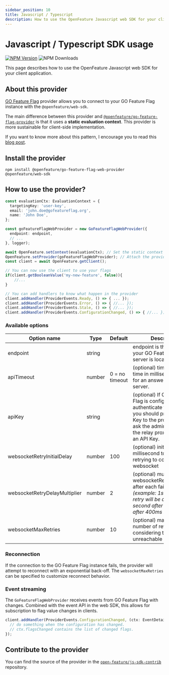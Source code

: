 ```yaml
---
sidebar_position: 10
title: Javascript / Typescript
description: How to use the OpenFeature Javascript web SDK for your client application
---
```


# Javascript / Typescript SDK usage
[![NPM Version](https://img.shields.io/npm/v/%40openfeature%2Fgo-feature-flag-web-provider?color=blue&style=flat-square&logo=npm)](https://www.npmjs.com/package/@openfeature/go-feature-flag-web-provider)
![NPM Downloads](https://img.shields.io/npm/d18m/%40openfeature%2Fgo-feature-flag-web-provider?style=flat-square)


This page describes how to use the OpenFeature Javascript web SDK for your client application.

## About this provider
[GO Feature Flag](https://gofeatureflag.org) provider allows you to connect to your GO Feature Flag instance with the `@openfeature/web-sdk`.

The main difference between this provider and [`@openfeature/go-feature-flag-provider`](https://www.npmjs.com/package/@openfeature/go-feature-flag-provider) is that it uses a **static evaluation context**.
This provider is more sustainable for client-side implementation.

If you want to know more about this pattern, I encourage you to read this [blog post](https://openfeature.dev/blog/catering-to-the-client-side/).

## Install the provider

```shell
npm install @openfeature/go-feature-flag-web-provider @openfeature/web-sdk
```

## How to use the provider?
```typescript
const evaluationCtx: EvaluationContext = {
  targetingKey: 'user-key',
  email: 'john.doe@gofeatureflag.org',
  name: 'John Doe',
};

const goFeatureFlagWebProvider = new GoFeatureFlagWebProvider({
  endpoint: endpoint,
  // ...
}, logger);

await OpenFeature.setContext(evaluationCtx); // Set the static context for OpenFeature
OpenFeature.setProvider(goFeatureFlagWebProvider); // Attach the provider to OpenFeature
const client = await OpenFeature.getClient();

// You can now use the client to use your flags
if(client.getBooleanValue('my-new-feature', false)){
    //...
}

// You can add handlers to know what happen in the provider
client.addHandler(ProviderEvents.Ready, () => { ... });
client.addHandler(ProviderEvents.Error, () => { //... });
client.addHandler(ProviderEvents.Stale, () => { //... });
client.addHandler(ProviderEvents.ConfigurationChanged, () => { //... });
```

### Available options
| Option name                   | Type   | Default        | Description                                                                                                                                                                                     |
|-------------------------------|--------|----------------|-------------------------------------------------------------------------------------------------------------------------------------------------------------------------------------------------|
| endpoint                      | string |                | endpoint is the URL where your GO Feature Flag server is located.                                                                                                                               |
| apiTimeout                    | number | 0 = no timeout | (optional) timeout is the time in millisecond we wait for an answer from the server.                                                                                                            |
| apiKey                        | string |                | (optional) If GO Feature Flag is configured to authenticate the requests, you should provide an API Key to the provider. Please ask the administrator of the relay proxy to provide an API Key. |
| websocketRetryInitialDelay    | number | 100            | (optional) initial delay in millisecond to wait before retrying to connect the websocket                                                                                                        |
| websocketRetryDelayMultiplier | number | 2              | (optional) multiplier of websocketRetryInitialDelay after each failure _(example: 1st connection retry will be after 100ms, second after 200ms, third after 400ms ...)_                         |
| websocketMaxRetries           | number | 10             | (optional) maximum number of retries before considering the websocket unreachable                                                                                                               |

### Reconnection
If the connection to the GO Feature Flag instance fails, the provider will attempt to reconnect with an exponential back-off.
The `websocketMaxRetries` can be specified to customize reconnect behavior.

### Event streaming
The `GoFeatureFlagWebProvider` receives events from GO Feature Flag with changes.
Combined with the event API in the web SDK, this allows for subscription to flag value changes in clients.

```typescript
client.addHandler(ProviderEvents.ConfigurationChanged, (ctx: EventDetails) => {
  // do something when the configuration has changed.
  // ctx.flagsChanged contains the list of changed flags.
});
```

## Contribute to the provider
You can find the source of the provider in the [`open-feature/js-sdk-contrib`](https://github.com/open-feature/js-sdk-contrib/tree/main/libs/providers/go-feature-flag-web) repository.